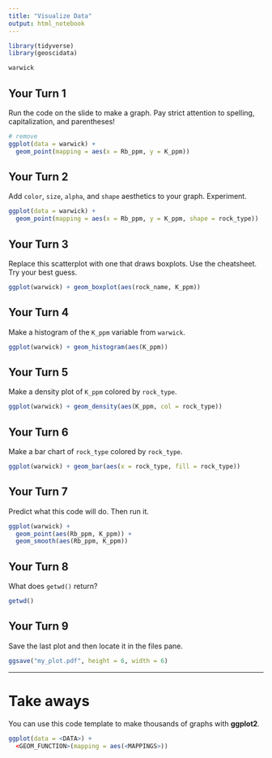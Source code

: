 ```yaml
---
title: "Visualize Data"
output: html_notebook
---
```


```r
library(tidyverse)
library(geoscidata)
```

```r
warwick
```


## Your Turn 1

Run the code on the slide to make a graph. Pay strict attention to spelling, capitalization, and parentheses!

```r
# remove
ggplot(data = warwick) +
  geom_point(mapping = aes(x = Rb_ppm, y = K_ppm)) 
```

## Your Turn 2

Add `color`, `size`, `alpha`, and `shape` aesthetics to your graph. Experiment.  

```r
ggplot(data = warwick) +
  geom_point(mapping = aes(x = Rb_ppm, y = K_ppm, shape = rock_type))
```

## Your Turn 3

Replace this scatterplot with one that draws boxplots. Use the cheatsheet. Try your best guess.

```r
ggplot(warwick) + geom_boxplot(aes(rock_name, K_ppm))
```

## Your Turn 4

Make a histogram of the `K_ppm` variable from `warwick`.

```r
ggplot(warwick) + geom_histogram(aes(K_ppm))
```

## Your Turn 5

Make a density plot of `K_ppm` colored by `rock_type`.

```r
ggplot(warwick) + geom_density(aes(K_ppm, col = rock_type))
```

## Your Turn 6

Make a bar chart of `rock_type` colored by `rock_type`.

```r
ggplot(warwick) + geom_bar(aes(x = rock_type, fill = rock_type))
```

## Your Turn 7

Predict what this code will do. Then run it.

```r
ggplot(warwick) + 
  geom_point(aes(Rb_ppm, K_ppm)) +
  geom_smooth(aes(Rb_ppm, K_ppm))
```

## Your Turn 8

What does `getwd()` return?

```r
getwd()
```

## Your Turn 9

Save the last plot and then locate it in the files pane.

```r
ggsave("my_plot.pdf", height = 6, width = 6)
```

***

# Take aways

You can use this code template to make thousands of graphs with **ggplot2**.

```r
ggplot(data = <DATA>) +
  <GEOM_FUNCTION>(mapping = aes(<MAPPINGS>))
```
